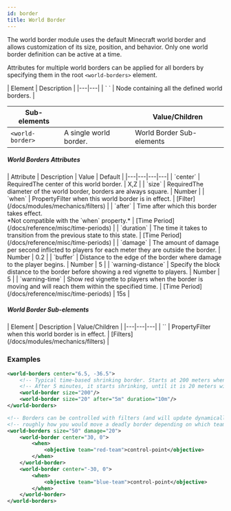 ```yaml
---
id: border
title: World Border
---
```


The world border module uses the default Minecraft world border and allows customization of its size, position, and behavior. 
Only one world border definition can be active at a time.

Attributes for multiple world borders can be applied for all borders by specifying them in the root `<world-borders>` element.

<div className="table-container">
  | Element | Description |
  |---|---|
  | `<world-borders> </world-borders>` | Node containing all the defined world borders. |

  | Sub-elements || Value/Children |
  |---|---|---|
  | `<world-border>` | A single world border. | <span className="badge badge--secondary">World Border Sub-elements</span> |
</div>

##### World Borders Attributes

<div className="table-container">
  | Attribute | Description | Value | Default |
  |---|---|---|---|
  | `center` | <span className="badge badge--danger">Required</span>The center of this world border. | <span className="badge badge--primary">X,Z</span> |
  | `size` | <span className="badge badge--danger">Required</span>The diameter of the world border, borders are always square. | <span className="badge badge--primary">Number</span> |
  | `when` | <span className="badge badge--secondary" title="Can be either this attribute or a sub-element.">Property</span>Filter when this world border is in effect. | [Filter](/docs/modules/mechanics/filters) |
  | `after` | Time after which this border takes effect.<br />*Not compatible with the `when` property.* | [Time Period](/docs/reference/misc/time-periods) |
  | `duration` | The time it takes to transition from the previous state to this state. | [Time Period](/docs/reference/misc/time-periods) |
  | `damage` | The amount of damage per second inflicted to players for each meter they are outside the border. | <span className="badge badge--primary">Number</span> | 0.2 |
  | `buffer` | Distance to the edge of the border where damage to the player begins. | <span className="badge badge--primary">Number</span> | 5 |
  | `warning-distance` | Specify the block distance to the border before showing a red vignette to players. | <span className="badge badge--primary">Number</span> | 5 |
  | `warning-time` | Show red vignette to players when the border is moving and will reach them within the specified time. | [Time Period](/docs/reference/misc/time-periods) | 15s |
</div>

##### World Border Sub-elements

<div className="table-container">
  | Element | Description | Value/Children |
  |---|---|---|
  | `<when>` | <span className="badge badge--secondary" title="Can be either this attribute or a sub-element.">Property</span>Filter when this world border is in effect. | [Filters](/docs/modules/mechanics/filters) |
</div>

### Examples

```xml
<world-borders center="6.5, -36.5">
    <!-- Typical time-based shrinking border. Starts at 200 meters when the match loads. -->
    <!-- After 5 minutes, it starts shrinking, until it is 20 meters wide at 15 minutes. -->
    <world-border size="200"/>
    <world-border size="20" after="5m" duration="10m"/>
</world-borders>

<!-- Borders can be controlled with filters (and will update dynamically). This is -->
<!-- roughly how you would move a deadly border depending on which team controls a hill -->
<world-borders size="50" damage="20">
    <world-border center="30, 0">
        <when>
            <objective team="red-team">control-point</objective>
        </when>
    </world-border>
    <world-border center="-30, 0">
        <when>
            <objective team="blue-team">control-point</objective>
        </when>
    </world-border>
</world-borders>
```
